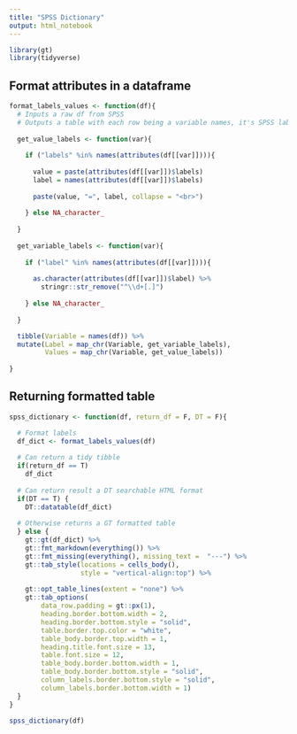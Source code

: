---
title: "SPSS Dictionary"
output: html_notebook
---

```{r}
library(gt)
library(tidyverse)
```

## Format attributes in a dataframe

```{r}
format_labels_values <- function(df){
  # Inputs a raw df from SPSS
  # Outputs a table with each row being a variable names, it's SPSS label and it's value labels
  
  get_value_labels <- function(var){
  
    if ("labels" %in% names(attributes(df[[var]]))){
    
      value = paste(attributes(df[[var]])$labels)
      label = names(attributes(df[[var]])$labels)
    
      paste(value, "=", label, collapse = "<br>")
    
    } else NA_character_
  
  }  
    
  get_variable_labels <- function(var){
    
    if ("label" %in% names(attributes(df[[var]]))){
      
      as.character(attributes(df[[var]])$label) %>% 
        stringr::str_remove("^\\d+[.]")
      
    } else NA_character_
    
  }

  tibble(Variable = names(df)) %>% 
  mutate(Label = map_chr(Variable, get_variable_labels),
         Values = map_chr(Variable, get_value_labels)) 
  
}
```

## Returning formatted table

```{r}
spss_dictionary <- function(df, return_df = F, DT = F){

  # Format labels
  df_dict <- format_labels_values(df)
  
  # Can return a tidy tibble
  if(return_df == T) 
    df_dict
  
  # Can return result a DT searchable HTML format
  if(DT == T) {
    DT::datatable(df_dict) 
  
  # Otherwise returns a GT formatted table  
  } else {
    gt::gt(df_dict) %>% 
    gt::fmt_markdown(everything()) %>% 
    gt::fmt_missing(everything(), missing_text =  "---") %>% 
    gt::tab_style(locations = cells_body(),
                  style = "vertical-align:top") %>%  
    
    gt::opt_table_lines(extent = "none") %>%
    gt::tab_options(
        data_row.padding = gt::px(1),
        heading.border.bottom.width = 2,
        heading.border.bottom.style = "solid",
        table.border.top.color = "white",
        table_body.border.top.width = 1,
        heading.title.font.size = 13,
        table.font.size = 12,
        table_body.border.bottom.width = 1,
        table_body.border.bottom.style = "solid",
        column_labels.border.bottom.style = "solid",
        column_labels.border.bottom.width = 1)
  }
}

```

```{r}
spss_dictionary(df)
```

